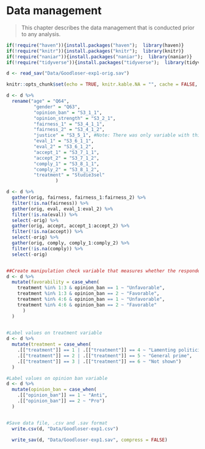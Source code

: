 # Data management

>This chapter describes the data management that is conducted prior to any analysis.

```r
if(!require("haven")){install.packages("haven");  library(haven)}
if(!require("knitr")){install.packages("knitr");  library(knitr)}
if(!require("naniar")){install.packages("naniar");  library(naniar)}
if(!require("tidyverse")){install.packages("tidyverse");  library(tidyverse)}

d <- read_sav("Data/Goodloser-exp1-orig.sav")

knitr::opts_chunk$set(echo = TRUE, knitr.kable.NA = "", cache = FALSE, warning = FALSE)

```

```r
d <- d %>%
  rename("age" = "Q64",
          "gender" = "Q63",
          "opinion_ban" = "S3_1_1",
          "opinion_strength" = "S3_2_1",
          "fairness_1" = "S3_4_1_1",
          "fairness_2" = "S3_4_1_2",
          "justice" = "S3_5_1", #Note: There was only variable with this question item
          "eval_1" = "S3_6_1_1",
          "eval_2" = "S3_6_1_2",
          "accept_1" = "S3_7_1_1",
          "accept_2" = "S3_7_1_2",
          "comply_1" = "S3_8_1_1",
          "comply_2" = "S3_8_1_2",
          "treatment" = "Studie3sel"
                  )

d <- d %>%
  gather(orig, fairness, fairness_1:fairness_2) %>% 
  filter(!is.na(fairness)) %>% 
  gather(orig, eval, eval_1:eval_2) %>% 
  filter(!is.na(eval)) %>% 
  select(-orig) %>% 
  gather(orig, accept, accept_1:accept_2) %>% 
  filter(!is.na(accept)) %>% 
  select(-orig) %>% 
  gather(orig, comply, comply_1:comply_2) %>% 
  filter(!is.na(comply)) %>% 
  select(-orig) 


##Create manipulation check variable that measures whether the respondents correctly identify whether the outcome was favorable or unfavorable to them
d <- d %>%
  mutate(favorability = case_when(
    treatment %in% 1:3 & opinion_ban == 1 ~ "Unfavorable",
    treatment %in% 1:3 & opinion_ban == 2 ~ "Favorable",
    treatment %in% 4:6 & opinion_ban == 1 ~ "Unfavorable",
    treatment %in% 4:6 & opinion_ban == 2 ~ "Favorable"
      )
  )
 

#Label values on treatment variable
d <- d %>%
  mutate(treatment = case_when(
    .[["treatment"]] == 1 | .[["treatment"]] == 4 ~ "Lamenting politician",
    .[["treatment"]] == 2 | .[["treatment"]] == 5 ~ "General prime",
    .[["treatment"]] == 3 | .[["treatment"]] == 6 ~ "Not shown")
  )

#Label values on opinion ban variable
d <- d %>%
  mutate(opinion_ban = case_when(
    .[["opinion_ban"]] == 1 ~ "Anti",
    .[["opinion_ban"]] == 2 ~ "Pro")
  )


#Save data file, .csv and .sav format
  write.csv(d, "Data/Goodloser-exp1.csv") 
  
  write_sav(d, "Data/Goodloser-exp1.sav", compress = FALSE) 
```
